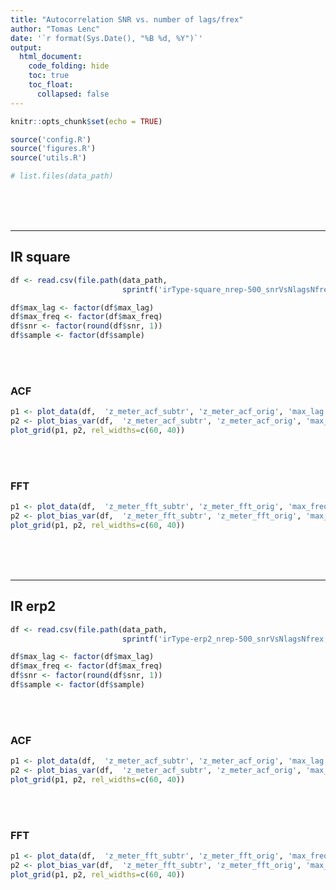 ```yaml
---
title: "Autocorrelation SNR vs. number of lags/frex"
author: "Tomas Lenc"
date: '`r format(Sys.Date(), "%B %d, %Y")`'
output:
  html_document: 
    code_folding: hide
    toc: true
    toc_float: 
      collapsed: false
---
```


```r
knitr::opts_chunk$set(echo = TRUE)

source('config.R')
source('figures.R')
source('utils.R')

```

```r
# list.files(data_path)
```


<br><br><br>

---

## IR square

```r

df <- read.csv(file.path(data_path, 
                         sprintf('irType-square_nrep-500_snrVsNlagsNfrex.csv')))

df$max_lag <- factor(df$max_lag)
df$max_freq <- factor(df$max_freq)
df$snr <- factor(round(df$snr, 1))
df$sample <- factor(df$sample)
```

<br><br>

### ACF  

```r
p1 <- plot_data(df,  'z_meter_acf_subtr', 'z_meter_acf_orig', 'max_lag')
p2 <- plot_bias_var(df,  'z_meter_acf_subtr', 'z_meter_acf_orig', 'max_lag')
plot_grid(p1, p2, rel_widths=c(60, 40))
```


<br><br>

### FFT

```r
p1 <- plot_data(df,  'z_meter_fft_subtr', 'z_meter_fft_orig', 'max_freq')
p2 <- plot_bias_var(df,  'z_meter_fft_subtr', 'z_meter_fft_orig', 'max_freq')
plot_grid(p1, p2, rel_widths=c(60, 40))
```




<br><br><br>

---

## IR erp2

```r

df <- read.csv(file.path(data_path, 
                         sprintf('irType-erp2_nrep-500_snrVsNlagsNfrex.csv')))

df$max_lag <- factor(df$max_lag)
df$max_freq <- factor(df$max_freq)
df$snr <- factor(round(df$snr, 1))
df$sample <- factor(df$sample)
```

<br><br>

### ACF  

```r
p1 <- plot_data(df,  'z_meter_acf_subtr', 'z_meter_acf_orig', 'max_lag')
p2 <- plot_bias_var(df,  'z_meter_acf_subtr', 'z_meter_acf_orig', 'max_lag')
plot_grid(p1, p2, rel_widths=c(60, 40))
```


<br><br>

### FFT

```r
p1 <- plot_data(df,  'z_meter_fft_subtr', 'z_meter_fft_orig', 'max_freq')
p2 <- plot_bias_var(df,  'z_meter_fft_subtr', 'z_meter_fft_orig', 'max_freq')
plot_grid(p1, p2, rel_widths=c(60, 40))
```

